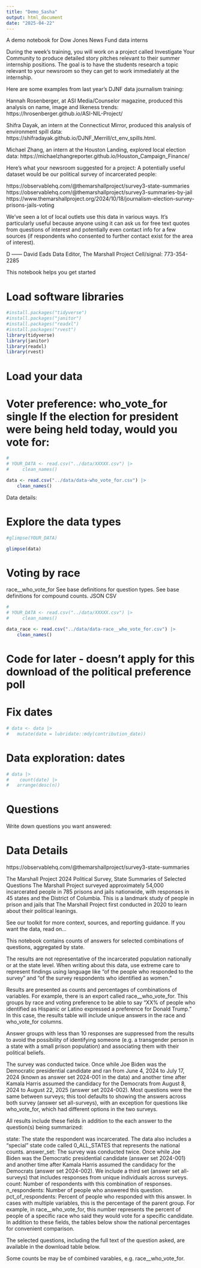```yaml
---
title: "Demo_Sasha"
output: html_document
date: "2025-04-22"
---
```


A demo notebook for Dow Jones News Fund data interns

During the week’s training, you will work on a project called Investigate Your Community to produce detailed story pitches relevant to their summer internship positions. The goal is to have the students research a topic relevant to your newsroom so they can get to work immediately at the internship. 

Here are some examples from last year’s DJNF data journalism training:

Hannah Rosenberger, at ASI Media/Counselor magazine, produced this analysis on name, image and likeness trends: https://hrosenberger.github.io/ASI-NIL-Project/

Shifra Dayak, an intern at the Connecticut Mirror, produced this analysis of environment spill data: https://shifradayak.github.io/DJNF_Merrill/ct_env_spills.html.

Michael Zhang, an intern at the Houston Landing, explored local election data: https://michaelzhangreporter.github.io/Houston_Campaign_Finance/


Here's what your newsroom suggested for a project:
A potentially useful dataset would be our political survey of incarcerated people: 


https://observablehq.com/@themarshallproject/survey3-state-summaries 
https://observablehq.com/@themarshallproject/survey3-summaries-by-jail
https://www.themarshallproject.org/2024/10/18/journalism-election-survey-prisons-jails-voting 


We've seen a lot of local outlets use this data in various ways. It's particularly useful because anyone using it can ask us for free text quotes from questions of interest and potentially even contact info for a few sources (if respondents who consented to further contact exist for the area of interest). 


D
——
David Eads
Data Editor, The Marshall Project 
Cell/signal: 773-354-2285


This notebook helps you get started

# Load software libraries
```r
#install.packages("tidyverse")
#install.packages("janitor")
#install.packages("readxl")
#install.packages("rvest")
library(tidyverse)
library(janitor)
library(readxl)
library(rvest)

```


# Load your data

# Voter preference: who_vote_for	single	If the election for president were being held today, would you vote for:
```r

# 
# YOUR_DATA <- read.csv("../data/XXXXX.csv") |> 
#     clean_names()

data <- read.csv("../data/data-who_vote_for.csv") |> 
    clean_names()


```

Data details:


# Explore the data types
```r

#glimpse(YOUR_DATA)

glimpse(data)

```
# Voting by race
race__who_vote_for	See base definitions for question types.	See base definitions for compound counts.	JSON	CSV
```r

# 
# YOUR_DATA <- read.csv("../data/XXXXX.csv") |> 
#     clean_names()

data_race <- read.csv("../data/data-race__who_vote_for.csv") |> 
    clean_names()


```


# Code for later - doesn't apply for this download of the political preference poll

# Fix dates
```r
# data <- data |> 
#   mutate(date = lubridate::mdy(contribution_date))
```



# Data exploration: dates

```r
# data |> 
#    count(date) |> 
#   arrange(desc(n))
```




# Questions 

Write down questions you want answered:



# Data Details
https://observablehq.com/@themarshallproject/survey3-state-summaries

The Marshall Project 2024 Political Survey, State Summaries of Selected Questions
The Marshall Project surveyed approximately 54,000 incarcerated people in 785 prisons and jails nationwide, with responses in 45 states and the District of Columbia. This is a landmark study of people in prison and jails that The Marshall Project first conducted in 2020 to learn about their political leanings.

See our toolkit for more context, sources, and reporting guidance. If you want the data, read on...

This notebook contains counts of answers for selected combinations of questions, aggregated by state.

The results are not representative of the incarcerated population nationally or at the state level. When writing about this data, use extreme care to represent findings using language like "of the people who responded to the survey" and "of the survey respondents who identified as women."

Results are presented as counts and percentages of combinations of variables. For example, there is an export called race__who_vote_for. This groups by race and voting preference to be able to say "XX% of people who identified as Hispanic or Latino expressed a preference for Donald Trump." In this case, the results table will include unique answers in the race and who_vote_for columns.

Answer groups with less than 10 responses are suppressed from the results to avoid the possibility of identifying someone (e.g. a transgender person in a state with a small prison population) and associating them with their political beliefs.

The survey was conducted twice. Once while Joe Biden was the Democratic presidential candidate and ran from June 4, 2024 to July 17, 2024 (known as answer set 2024-001 in the data) and another time after Kamala Harris assumed the candidacy for the Democrats from August 8, 2024 to August 22, 2025 (answer set 2024-002). Most questions were the same between surveys; this tool defaults to showing the answers across both survey (answer set all-surveys), with an exception for questions like who_vote_for, which had different options in the two surveys.

All results include these fields in addition to the each answer to the question(s) being summarized:

state: The state the respondent was incarcerated. The data also includes a "special" state code called 0_ALL_STATES that represents the national counts.
answer_set: The survey was conducted twice. Once while Joe Biden was the Democratic presidential candidate (answer set 2024-001) and another time after Kamala Harris assumed the candidacy for the Democrats (answer set 2024-002). We include a third set (answer set all-surveys) that includes responses from unique individuals across surveys.
count: Number of respondents with this combination of responses.
n_respondents: Number of people who answered this question.
pct_of_respondents: Percent of people who responded with this answer. In cases with multiple variables, this is the percentage of the parent group. For example, in race__who_vote_for, this number represents the percent of people of a specific race who said they would vote for a specific candidate.
In addition to these fields, the tables below show the national percentages for convenient comparison.

The selected questions, including the full text of the question asked, are available in the download table below.

Some counts be may be of combined varables, e.g. race__who_vote_for.

